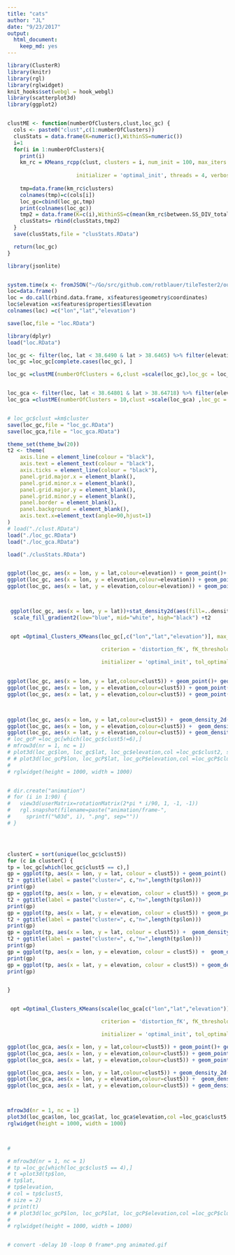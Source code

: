```yaml
---
title: "cats"
author: "JL"
date: "9/23/2017"
output: 
  html_document: 
    keep_md: yes
---
```


```r
library(ClusterR)
library(knitr)
library(rgl)
library(rglwidget)
knit_hooks$set(webgl = hook_webgl)
library(scatterplot3d)
library(ggplot2)


clustME <- function(numberOfClusters,clust,loc_gc) {
  cols <- paste0("clust",c(1:numberOfClusters))
  clusStats = data.frame(K=numeric(),WithinSS=numeric())
  i=1
  for(i in 1:numberOfClusters){
    print(i)
    km_rc = KMeans_rcpp(clust, clusters = i, num_init = 100, max_iters = 1000, 
                      
                      initializer = 'optimal_init', threads = 4, verbose = T)
    
    tmp=data.frame(km_rc$clusters)
    colnames(tmp)=c(cols[i])
    loc_gc=cbind(loc_gc,tmp)
    print(colnames(loc_gc))
    tmp2 = data.frame(K=c(i),WithinSS=c(mean(km_rc$between.SS_DIV_total.SS)))
    clusStats= rbind(clusStats,tmp2)
  }
  save(clusStats,file = "clusStats.RData")

  return(loc_gc)
}
```

```r
library(jsonlite)


system.time(x <- fromJSON("~/Go/src/github.com/rotblauer/tileTester2/out.json"))
loc=data.frame()
loc = do.call(rbind.data.frame, x$features$geometry$coordinates)
loc$elevation =x$features$properties$Elevation
colnames(loc) =c("lon","lat","elevation")

save(loc,file = "loc.RData")
```

```r
library(dplyr)
load("loc.RData")

loc_gc <- filter(loc, lat < 38.6490 & lat > 38.6465) %>% filter(elevation>100&lon > -90.2785& lon < -90.274)
loc_gc =loc_gc[complete.cases(loc_gc), ]

loc_gc =clustME(numberOfClusters = 6,clust =scale(loc_gc),loc_gc = loc_gc )


loc_gca <- filter(loc, lat < 38.64801 & lat > 38.64718) %>% filter(elevation>157.1710&lon > -90.27612& lon < -90.2756&elevation<175.171)
loc_gca =clustME(numberOfClusters = 10,clust =scale(loc_gca) ,loc_gc = loc_gca )


# loc_gc$clust =km$cluster
save(loc_gc,file = "loc_gc.RData")
save(loc_gca,file = "loc_gca.RData")


```



```r

theme_set(theme_bw(20))
t2 <- theme(
    axis.line = element_line(colour = "black"),
    axis.text = element_text(colour = "black"),
    axis.ticks = element_line(colour = "black"),
    panel.grid.major.x = element_blank(),
    panel.grid.minor.x = element_blank(),
    panel.grid.major.y = element_blank(),
    panel.grid.minor.y = element_blank(),
    panel.border = element_blank(),
    panel.background = element_blank(),
    axis.text.x=element_text(angle=90,hjust=1)
)
# load("./clust.RData")
load("./loc_gc.RData")
load("./loc_gca.RData")

load("./clusStats.RData")


ggplot(loc_gc, aes(x = lon, y = lat,colour=elevation)) + geom_point()+ geom_density_2d()+t2
ggplot(loc_gc, aes(x = lon, y = elevation,colour=elevation)) + geom_point()+ geom_density_2d()+t2
ggplot(loc_gc, aes(x = lat, y = elevation,colour=elevation)) + geom_point()+ geom_density_2d()+t2



 ggplot(loc_gc, aes(x = lon, y = lat))+stat_density2d(aes(fill=..density..), geom="raster", contour=FALSE) +
  scale_fill_gradient2(low="blue", mid="white", high="black") +t2


 opt =Optimal_Clusters_KMeans(loc_gc[,c("lon","lat","elevation")], max_clusters = 15, plot_clusters = T,

                              criterion = 'distortion_fK', fK_threshold = 0.85,

                              initializer = 'optimal_init', tol_optimal_init = 0.2)
 
 
ggplot(loc_gc, aes(x = lon, y = lat,colour=clust5)) + geom_point()+ geom_density_2d()+t2
ggplot(loc_gc, aes(x = lon, y = elevation,colour=clust5)) + geom_point()+ geom_density_2d()+t2
ggplot(loc_gc, aes(x = lat, y = elevation,colour=clust5)) + geom_point()+ geom_density_2d()+t2


 
ggplot(loc_gc, aes(x = lon, y = lat,colour=clust5)) +  geom_density_2d()+t2
ggplot(loc_gc, aes(x = lon, y = elevation,colour=clust5)) +  geom_density_2d()+t2
ggplot(loc_gc, aes(x = lat, y = elevation,colour=clust5)) + geom_density_2d()+t2
# loc_gcP =loc_gc[which(loc_gc$clust5!=6),]
# mfrow3d(nr = 1, nc = 1)
# plot3d(loc_gc$lon, loc_gc$lat, loc_gc$elevation,col =loc_gc$clust2, size=2 )
# # plot3d(loc_gcP$lon, loc_gcP$lat, loc_gcP$elevation,col =loc_gcP$clust5 )
# 
# rglwidget(height = 1000, width = 1000)


# dir.create("animation")
# for (i in 1:90) {
#   view3d(userMatrix=rotationMatrix(2*pi * i/90, 1, -1, -1))
#   rgl.snapshot(filename=paste("animation/frame-",
#     sprintf("%03d", i), ".png", sep=""))
# }




clusterC = sort(unique(loc_gc$clust5))
for (c in clusterC) {
tp = loc_gc[which(loc_gc$clust5 == c),]
gp = ggplot(tp, aes(x = lon, y = lat, colour = clust5)) + geom_point() + geom_density_2d() +
t2 + ggtitle(label = paste("cluster=", c,"n=",length(tp$lon)))
print(gp)
gp = ggplot(tp, aes(x = lon, y = elevation, colour = clust5)) + geom_point() + geom_density_2d() +
t2 + ggtitle(label = paste("cluster=", c,"n=",length(tp$lon)))
print(gp)
gp = ggplot(tp, aes(x = lat, y = elevation, colour = clust5)) + geom_point() + geom_density_2d() +
t2 + ggtitle(label = paste("cluster=", c,"n=",length(tp$lon)))
print(gp)
gp = ggplot(tp, aes(x = lon, y = lat, colour = clust5)) +  geom_density_2d() +
t2 + ggtitle(label = paste("cluster=", c,"n=",length(tp$lon)))
print(gp)
gp = ggplot(tp, aes(x = lon, y = elevation, colour = clust5)) +  geom_density_2d() + t2 + ggtitle(label = paste("cluster=", c,"n=",length(tp$lon)))
print(gp)
gp = ggplot(tp, aes(x = lat, y = elevation, colour = clust5)) + geom_density_2d() + t2 + ggtitle(label = paste("cluster=", c,"n=",length(tp$lon)))
print(gp)


}


 opt =Optimal_Clusters_KMeans(scale(loc_gca[c("lon","lat","elevation")]), max_clusters = 15, plot_clusters = T,

                              criterion = 'distortion_fK', fK_threshold = 0.85,

                              initializer = 'optimal_init', tol_optimal_init = 0.2)

ggplot(loc_gca, aes(x = lon, y = lat,colour=clust5)) + geom_point()+ geom_density_2d()+t2
ggplot(loc_gca, aes(x = lon, y = elevation,colour=clust5)) + geom_point()+ geom_density_2d()+t2
ggplot(loc_gca, aes(x = lat, y = elevation,colour=clust5)) + geom_point()+ geom_density_2d()+t2

ggplot(loc_gca, aes(x = lon, y = lat,colour=clust5)) + geom_density_2d()+t2
ggplot(loc_gca, aes(x = lon, y = elevation,colour=clust5)) +  geom_density_2d()+t2
ggplot(loc_gca, aes(x = lat, y = elevation,colour=clust5)) + geom_density_2d()+t2



mfrow3d(nr = 1, nc = 1)
plot3d(loc_gca$lon, loc_gca$lat, loc_gca$elevation,col =loc_gca$clust5, size=2 )
rglwidget(height = 1000, width = 1000)



# 

# mfrow3d(nr = 1, nc = 1)
# tp =loc_gc[which(loc_gc$clust5 == 4),]
# t =plot3d(tp$lon,
# tp$lat,
# tp$elevation,
# col = tp$clust5,
# size = 2)
# print(t)
# # plot3d(loc_gcP$lon, loc_gcP$lat, loc_gcP$elevation,col =loc_gcP$clust5 )
# 
# rglwidget(height = 1000, width = 1000)


# convert -delay 10 -loop 0 frame*.png animated.gif
```

